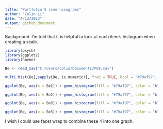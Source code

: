 ```yaml
---
title: "Portfolio 8 some hisograms"
author: "Colin Li"
date: "4/13/2023"
output: github_document
---
```


Background: I'm told that it is helpful to look at each item's histogram when creating a scale. 

```r

library(psych)
library(ggplot2)
library(haven)

```

```r

Be <- read_sav("C:/Users/Colin/Documents/PO8.sav")

multi.hist(Be[,sapply(Be, is.numeric)], freq = TRUE, bcol = "#79af97", breaks = 15, main = c("Item 1", "Item 2", "Item 3 (R)", "Item 4"))


```

```r

ggplot(Be, aes(x = Be1)) + geom_histogram(fill = "#79af97", color = "black") + theme_classic() + labs(title = "Item 1", xlab = "") + theme(plot.title = element_text(face = "bold", hjust = 0.5), axis.title.x = element_blank(), axis.title.y = element_blank()) 

ggplot(Be, aes(x = Be2)) + geom_histogram(fill = "#79af97", color = "black") + theme_classic() + labs(title = "Item 2", xlab = "") + theme(plot.title = element_text(face = "bold", hjust = 0.5), axis.title.x = element_blank(), axis.title.y = element_blank()) 

ggplot(Be, aes(x = BeR)) + geom_histogram(fill = "#79af97", color = "black") + theme_classic() + labs(title = "Item 3 (R)", xlab = "") + theme(plot.title = element_text(face = "bold", hjust = 0.5), axis.title.x = element_blank(), axis.title.y = element_blank()) 

ggplot(Be, aes(x = Be3)) + geom_histogram(fill = "#79af97", color = "black") + theme_classic() + labs(title = "Item 4", xlab = "") + theme(plot.title = element_text(face = "bold", hjust = 0.5), axis.title.x = element_blank(), axis.title.y = element_blank()) 


```

I wish I could use facet wrap to combine these 4 into one graph. 
